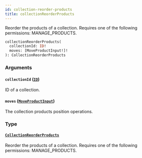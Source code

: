```yaml
---
id: collection-reorder-products
title: collectionReorderProducts
---
```



Reorder the products of a collection. Requires one of the following permissions: MANAGE_PRODUCTS.

```graphql
collectionReorderProducts(
  collectionId: ID!
  moves: [MoveProductInput!]!
): CollectionReorderProducts
```


### Arguments

#### `collectionId` ([`ID`](../../../developer/api-reference/scalars/id))

ID of a collection.


#### `moves` ([`MoveProductInput`](../../../developer/api-reference/inputs/move-product-input))

The collection products position operations.


### Type

#### [`CollectionReorderProducts`](../../../developer/api-reference/objects/collection-reorder-products) 

Reorder the products of a collection. Requires one of the following permissions: MANAGE_PRODUCTS.




